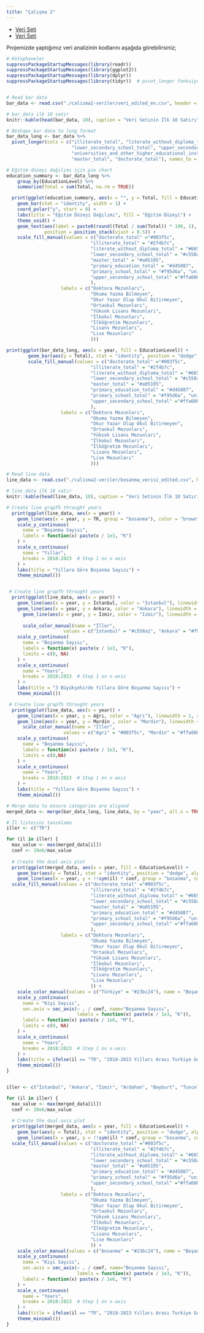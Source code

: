 ```yaml
---
title: "Çalışma 2"
---
```


- [Veri Seti](/assets/veri_edited_en.csv)
- [Veri Seti](/assets/bosanma_verisi_edited.csv)

Projemizde yaptığımız veri analizinin kodlarını aşağıda görebilirsiniz;

```r

  
# Kütüphaneler
suppressPackageStartupMessages(library(readr))
suppressPackageStartupMessages(library(ggplot2))
suppressPackageStartupMessages(library(dplyr))
suppressPackageStartupMessages(library(tidyr))  # pivot_longer fonksiyonu için


# Read bar data
bar_data <- read.csv("./calisma2-veriler/veri_edited_en.csv", header = TRUE, encoding = "UTF-8", sep = ";")

# bar_data ilk 10 satır
knitr::kable(head(bar_data, 10), caption = "Veri Setinin İlk 10 Satırı")

# Reshape bar data to long format
bar_data_long <- bar_data %>%
  pivot_longer(cols = c("illiterate_total", "literate_without_diploma_total", "primary_school_total", "primary_education_total",
                        "lower_secondary_school_total", "upper_secondary_school_total",
                        "universities_and_other_higher_educational_institutions_total",
                        "master_total", "doctorate_total"), names_to = "EducationLevel", values_to = "Total")

# Eğitim düzeyi dağılımı için pie chart
education_summary <- bar_data_long %>%
    group_by(EducationLevel) %>%
    summarize(Total = sum(Total, na.rm = TRUE))

  print(ggplot(education_summary, aes(x = "", y = Total, fill = EducationLevel)) +
    geom_bar(stat = "identity", width = 1) +
    coord_polar("y", start = 0) +
    labs(title = "Eğitim Düzeyi Dağılımı", fill = "Eğitim Düzeyi") +
    theme_void() +
    geom_text(aes(label = paste0(round((Total / sum(Total)) * 100, 1), "%")), 
              position = position_stack(vjust = 0.5)) +
    scale_fill_manual(values = c("doctorate_total" ="#003f5c",
                               "illiterate_total" = "#2f4b7c", 
                               "literate_without_diploma_total" = "#665191",
                               "lower_secondary_school_total" = "#c558a1",
                               "master_total" = "#a05195",
                               "primary_education_total" = "#d45087",
                               "primary_school_total" = "#f95d6a", "universities_and_other_higher_educational_institutions_total" ="#ff7c43",
                               "upper_secondary_school_total" ="#ffa600"
                               ),
                    labels = c("Doktora Mezunları",
                               "Okuma Yazma Bilmeyen",
                               "Okur Yazar Olup Okul Bitirmeyen",
                               "Ortaokul Mezunları",
                               "Yüksek Lisans Mezunları",
                               "İlkokul Mezunları",
                               "İlköğretim Mezunları",
                               "Lisans Mezunları",
                               "Lise Mezunları"
                               )))

print(ggplot(bar_data_long, aes(x = year, fill = EducationLevel)) +
        geom_bar(aes(y = Total), stat = "identity", position = "dodge", alpha = 1) +
        scale_fill_manual(values = c("doctorate_total" ="#003f5c",
                               "illiterate_total" = "#2f4b7c", 
                               "literate_without_diploma_total" = "#665191",
                               "lower_secondary_school_total" = "#c558a1",
                               "master_total" = "#a05195",
                               "primary_education_total" = "#d45087",
                               "primary_school_total" = "#f95d6a", "universities_and_other_higher_educational_institutions_total" ="#ff7c43",
                               "upper_secondary_school_total" ="#ffa600"
                               ),
                    labels = c("Doktora Mezunları",
                               "Okuma Yazma Bilmeyen",
                               "Okur Yazar Olup Okul Bitirmeyen",
                               "Ortaokul Mezunları",
                               "Yüksek Lisans Mezunları",
                               "İlkokul Mezunları",
                               "İlköğretim Mezunları",
                               "Lisans Mezunları",
                               "Lise Mezunları"
                               )))

# Read line data
line_data <- read.csv("./calisma2-veriler/bosanma_verisi_edited.csv", header = TRUE, encoding = "UTF-8", sep = ";")

# line_data ilk 10 satır
knitr::kable(head(line_data, 10), caption = "Veri Setinin İlk 10 Satırı")

# Create line grapfh throught years
  print(ggplot(line_data, aes(x = year)) +
    geom_line(aes(x = year, y = TR, group = "bosanma"), color = "brown", linewidth = 1) +
    scale_y_continuous(
      name = "Boşanma Sayısı",
      labels = function(x) paste(x / 1e3, "K")
    ) +
    scale_x_continuous(
      name = "Yıllar",
      breaks = 2018:2023  # Step 1 on x-axis
    ) +
    labs(title = "Yıllara Göre Boşanma Sayısı") +
    theme_minimal())


 # Create line grapfh throught years
  print(ggplot(line_data, aes(x = year)) +
    geom_line(aes(x = year, y = İstanbul, color = "Istanbul"), linewidth = 1) +
    geom_line(aes(x = year, y = Ankara, color = "Ankara"), linewidth = 1) +
      geom_line(aes(x = year, y = İzmir, color = "Izmir"), linewidth = 1) +
      
      scale_color_manual(name = "İller",
                     values = c("Istanbul" = "#c558a1", "Ankara" = "#f95d6a", "Izmir" = "#665191")) +
    scale_y_continuous(
      name = "Boşanma Sayısı",
      labels = function(x) paste(x / 1e3, "K"),
      limits = c(0, NA)
    ) +
    scale_x_continuous(
      name = "Years",
      breaks = 2018:2023  # Step 1 on x-axis
    ) +
    labs(title = "3 Büyükşehirde Yıllara Göre Boşanma Sayısı") +
    theme_minimal())

 # Create line grapfh throught years
  print(ggplot(line_data, aes(x = year)) +
    geom_line(aes(x = year, y = Ağrı, color = "Agri"), linewidth = 1, show.legend = TRUE) +
    geom_line(aes(x = year, y = Mardin , color = "Mardin"), linewidth = 1) +
      scale_color_manual(name = "İller",
                     values = c("Agri" = "#003f5c", "Mardin" = "#ffa600")) +
    scale_y_continuous(
      name = "Boşanma Sayısı",
      labels = function(x) paste(x / 1e3, "K"),
      limits = c(0,NA)
    ) +
    scale_x_continuous(
      name = "Years",
      breaks = 2018:2023  # Step 1 on x-axis
    ) +
    labs(title = "Yıllara Göre Boşanma Sayısı") +
    theme_minimal())

# Merge data to ensure categories are aligned
merged_data <- merge(bar_data_long, line_data, by = "year", all.x = TRUE)

# İl listesini tanımlama
iller <- c("TR")

for (il in iller) {
  max_value <- max(merged_data[il])
  coef <- 10e6/max_value
  
  # Create the dual-axis plot
  print(ggplot(merged_data, aes(x = year, fill = EducationLevel)) +
    geom_bar(aes(y = Total), stat = "identity", position = "dodge", alpha = 1) +
    geom_line(aes(x = year, y = !!sym(il) * coef, group = "bosanma", color="Türkiye"), linewidth = 1) +
  scale_fill_manual(values = c("doctorate_total" ="#003f5c",
                               "illiterate_total" = "#2f4b7c", 
                               "literate_without_diploma_total" = "#665191",
                               "lower_secondary_school_total" = "#c558a1",
                               "master_total" = "#a05195",
                               "primary_education_total" = "#d45087",
                               "primary_school_total" = "#f95d6a", "universities_and_other_higher_educational_institutions_total" ="#ff7c43",
                               "upper_secondary_school_total" ="#ffa600"
                               ),
                    labels = c("Doktora Mezunları",
                               "Okuma Yazma Bilmeyen",
                               "Okur Yazar Olup Okul Bitirmeyen",
                               "Ortaokul Mezunları",
                               "Yüksek Lisans Mezunları",
                               "İlkokul Mezunları",
                               "İlköğretim Mezunları",
                               "Lisans Mezunları",
                               "Lise Mezunları"
                               )) +
    scale_color_manual(values = c("Türkiye" = "#23bc24"), name = "Boşanma Sayısı") +
    scale_y_continuous(
      name = "Kişi Sayısı",
      sec.axis = sec_axis(~ . / coef, name="Boşanma Sayısı",
                          labels = function(x) paste(x / 1e3, "K")),
      labels = function(x) paste(x / 1e6, "M"),
      limits = c(0, NA)
    ) +
    scale_x_continuous(
      name = "Years",
      breaks = 2018:2023  # Step 1 on x-axis
    ) +
    labs(title = ifelse(il == "TR", "2018-2023 Yılları Arası Turkiye Geneli Eğitim Duzeyleri", paste("2018-2023 Yılları Arası", il, "Egitim Duzeyleri")), fill = "Eğitim Durumu") +
    theme_minimal())
}


iller <- c("İstanbul", "Ankara", "İzmir", "Ardahan", "Bayburt", "Tunceli")

for (il in iller) {
  max_value <- max(merged_data[il])
  coef <- 10e6/max_value
  
  # Create the dual-axis plot
  print(ggplot(merged_data, aes(x = year, fill = EducationLevel)) +
    geom_bar(aes(y = Total), stat = "identity", position = "dodge", alpha = 1) +
    geom_line(aes(x = year, y = !!sym(il) * coef, group = "bosanma", color = "bosanma"), linewidth = 1) +
  scale_fill_manual(values = c("doctorate_total" ="#003f5c",
                               "illiterate_total" = "#2f4b7c", 
                               "literate_without_diploma_total" = "#665191",
                               "lower_secondary_school_total" = "#c558a1",
                               "master_total" = "#a05195",
                               "primary_education_total" = "#d45087",
                               "primary_school_total" = "#f95d6a", "universities_and_other_higher_educational_institutions_total" ="#ff7c43",
                               "upper_secondary_school_total" ="#ffa600"
                               ),
                    labels = c("Doktora Mezunları",
                               "Okuma Yazma Bilmeyen",
                               "Okur Yazar Olup Okul Bitirmeyen",
                               "Ortaokul Mezunları",
                               "Yüksek Lisans Mezunları",
                               "İlkokul Mezunları",
                               "İlköğretim Mezunları",
                               "Lisans Mezunları",
                               "Lise Mezunları"
                               )) +
    scale_color_manual(values = c("bosanma" = "#23bc24"), name = "Boşanma Sayısı" , labels= c(il)) +
    scale_y_continuous(
      name = "Kişi Sayısı",
      sec.axis = sec_axis(~ . / coef, name="Boşanma Sayısı",
                          labels = function(x) paste(x / 1e3, "K")),
      labels = function(x) paste(x / 1e6, "M")
    ) +
    scale_x_continuous(
      name = "Years",
      breaks = 2018:2023  # Step 1 on x-axis
    ) +
    labs(title = ifelse(il == "TR", "2018-2023 Yılları Arası Turkiye Geneli Eğitim Duzeyleri", paste("2018-2023 Yılları Arası", il, "Egitim Duzeyleri")), fill = "Eğitim Durumu") +
    theme_minimal())
}
```